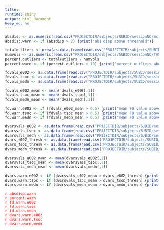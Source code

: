```yaml
---
title:
runtime: shiny
output: html_document
keep_md: no
---
```


```r
absdisp <- as.numeric(read.csv("PROJECTDIR/subjects/SUBID/sessionNO/mcflirt_data/TASK_data_abs_mean.rms", header = FALSE))
absdisp.warn <- if (absdisp > 2) {print("abs disp above threshold")}

totaloutliers <- nrow(as.data.frame(read.csv("PROJECTDIR/subjects/SUBID/sessionNO/TASK/SUBID_all_outliers.txt", header = FALSE)))
numvols <- as.numeric(read.csv("PROJECTDIR/subjects/SUBID/sessionNO/TASK/TASK_numvols", header = FALSE))
percent.outliers <- totaloutliers / numvols
percent.warn <- if (percent.outliers > 10) {print("percent outliers above threshold")}

fdvals_e002 <- as.data.frame(read.csv("PROJECTDIR/subjects/SUBID/sessionNO/TASK/TASK_e002_fd_vals", header = FALSE))
fdvals_tsoc <- as.data.frame(read.csv("PROJECTDIR/subjects/SUBID/sessionNO/TASK/TASK_e00213_tsoc_fd_vals", header = FALSE))
fdvals_medn <- as.data.frame(read.csv("PROJECTDIR/subjects/SUBID/sessionNO/TASK/TASK_e00213_medn_fd_vals", header = FALSE))

fdvals_e002_mean <- mean(fdvals_e002[,1])
fdvals_tsoc_mean <- mean(fdvals_tsoc[,1])
fdvals_medn_mean <- mean(fdvals_medn[,1])

fd.warn.e002 <- if (fdvals_e002_mean > 0.5) {print("mean FD value above threshold for e002")}
fd.warn.tsoc <- if (fdvals_tsoc_mean > 0.5) {print("mean FD value above threshold for tsoc")}
fd.warn.medn <- if (fdvals_medn_mean > 0.5) {print("mean FD value above threshold for medn")}

dvarsvals_e002 <- as.data.frame(read.csv("PROJECTDIR/subjects/SUBID/sessionNO/TASK/TASK_e002_dvars_vals", header = FALSE))
dvarsvals_tsoc <- as.data.frame(read.csv("PROJECTDIR/subjects/SUBID/sessionNO/TASK/TASK_e00213_tsoc_dvars_vals", header = FALSE))
dvarsvals_medn <- as.data.frame(read.csv("PROJECTDIR/subjects/SUBID/sessionNO/TASK/TASK_e00213_medn_dvars_vals", header = FALSE))
dvars_e002_thresh <- as.data.frame(read.csv("PROJECTDIR/subjects/SUBID/sessionNO/TASK/TASK_e002_dvars_thresh", header = FALSE))
dvars_tsoc_thresh <- as.data.frame(read.csv("PROJECTDIR/subjects/SUBID/sessionNO/TASK/TASK_e00213_tsoc_dvars_thresh", header = FALSE))
dvars_medn_thresh <- as.data.frame(read.csv("PROJECTDIR/subjects/SUBID/sessionNO/TASK/TASK_e00213_medn_dvars_thresh", header = FALSE))

dvarsvals_e002_mean <- mean(dvarsvals_e002[,1])
dvarsvals_tsoc_mean <- mean(dvarsvals_tsoc[,1])
dvarsvals_medn_mean <- mean(dvarsvals_medn[,1])

dvars.warn.e002 <- if (dvarsvals_e002_mean > dvars_e002_thresh) {print("mean DVARS value above threshold for e002")}
dvars.warn.tsoc <- if (dvarsvals_tsoc_mean > dvars_tsoc_thresh) {print("mean DVARS value above threshold for tsoc")}
dvars.warn.medn <- if (dvarsvals_medn_mean > dvars_medn_thresh) {print("mean DVARS value above threshold for medn")}

```
<span style="color:red">`r absdisp.warn`</span><br>
<span style="color:red">`r percent.warn`</span><br>
<span style="color:red">`r fd.warn.e002`</span><br>
<span style="color:red">`r fd.warn.tsoc`</span><br>
<span style="color:red">`r fd.warn.medn`</span><br>
<span style="color:red">`r dvars.warn.e002`</span><br>
<span style="color:red">`r dvars.warn.tsoc`</span><br>
<span style="color:red">`r dvars.warn.medn`</span><br>

